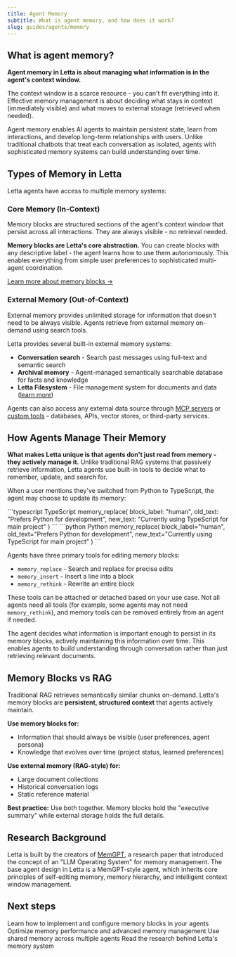 ```yaml
---
title: Agent Memory
subtitle: What is agent memory, and how does it work?
slug: guides/agents/memory
---
```


## What is agent memory?

**Agent memory in Letta is about managing what information is in the agent's context window.**

The context window is a scarce resource - you can't fit everything into it. Effective memory management is about deciding what stays in context (immediately visible) and what moves to external storage (retrieved when needed).

Agent memory enables AI agents to maintain persistent state, learn from interactions, and develop long-term relationships with users. Unlike traditional chatbots that treat each conversation as isolated, agents with sophisticated memory systems can build understanding over time.

## Types of Memory in Letta

Letta agents have access to multiple memory systems:

### Core Memory (In-Context)
Memory blocks are structured sections of the agent's context window that persist across all interactions. They are always visible - no retrieval needed.

**Memory blocks are Letta's core abstraction.** You can create blocks with any descriptive label - the agent learns how to use them autonomously. This enables everything from simple user preferences to sophisticated multi-agent coordination.

[Learn more about memory blocks →](/guides/agents/memory-blocks)

### External Memory (Out-of-Context)
External memory provides unlimited storage for information that doesn't need to be always visible. Agents retrieve from external memory on-demand using search tools.

Letta provides several built-in external memory systems:
- **Conversation search** - Search past messages using full-text and semantic search
- **Archival memory** - Agent-managed semantically searchable database for facts and knowledge
- **Letta Filesystem** - File management system for documents and data ([learn more](/guides/agents/filesystem))

Agents can also access any external data source through [MCP servers](/guides/mcp/overview) or [custom tools](/guides/agents/custom-tools) - databases, APIs, vector stores, or third-party services.

## How Agents Manage Their Memory

**What makes Letta unique is that agents don't just read from memory - they actively manage it.** Unlike traditional RAG systems that passively retrieve information, Letta agents use built-in tools to decide what to remember, update, and search for.

When a user mentions they've switched from Python to TypeScript, the agent may choose to update its memory:

<CodeGroup>
```typescript TypeScript
memory_replace(
    block_label: "human",
    old_text: "Prefers Python for development",
    new_text: "Currently using TypeScript for main project"
)
```
```python Python
memory_replace(
    block_label="human",
    old_text="Prefers Python for development",
    new_text="Currently using TypeScript for main project"
)
```
</CodeGroup>

Agents have three primary tools for editing memory blocks:
- `memory_replace` - Search and replace for precise edits
- `memory_insert` - Insert a line into a block
- `memory_rethink` - Rewrite an entire block

These tools can be attached or detached based on your use case. Not all agents need all tools (for example, some agents may not need `memory_rethink`), and memory tools can be removed entirely from an agent if needed.

The agent decides what information is important enough to persist in its memory blocks, actively maintaining this information over time. This enables agents to build understanding through conversation rather than just retrieving relevant documents.

## Memory Blocks vs RAG

Traditional RAG retrieves semantically similar chunks on-demand. Letta's memory blocks are **persistent, structured context** that agents actively maintain.

**Use memory blocks for:**
- Information that should always be visible (user preferences, agent persona)
- Knowledge that evolves over time (project status, learned preferences)

**Use external memory (RAG-style) for:**
- Large document collections
- Historical conversation logs
- Static reference material

**Best practice:** Use both together. Memory blocks hold the "executive summary" while external storage holds the full details.

## Research Background

Letta is built by the creators of [MemGPT](https://arxiv.org/abs/2310.08560), a research paper that introduced the concept of an "LLM Operating System" for memory management. The base agent design in Letta is a MemGPT-style agent, which inherits core principles of self-editing memory, memory hierarchy, and intelligent context window management.

## Next steps

<CardGroup cols={2}>
  <Card
    title="Memory Blocks Guide"
    href="/guides/agents/memory-blocks"
  >
    Learn how to implement and configure memory blocks in your agents
  </Card>
  <Card
    title="Context Engineering"
    href="/guides/agents/context-engineering"
  >
    Optimize memory performance and advanced memory management
  </Card>
  <Card
    title="Shared Memory Patterns"
    href="/guides/agents/multiagent-memory"
  >
    Use shared memory across multiple agents
  </Card>
  <Card
    title="MemGPT Paper"
    href="https://arxiv.org/abs/2310.08560"
  >
    Read the research behind Letta's memory system
  </Card>
</CardGroup>
